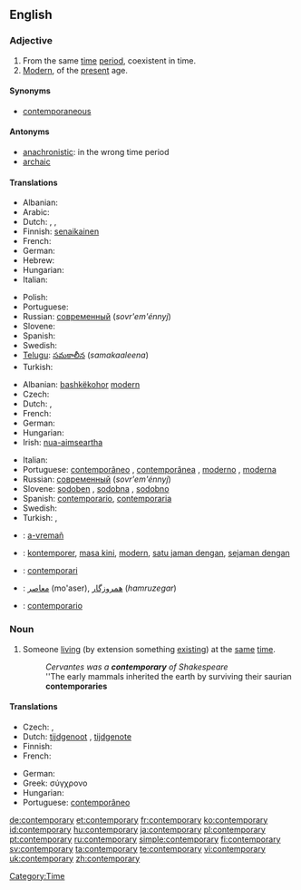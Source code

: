==English==

===Adjective===
{{en-adj}}

# From the same [[time]] [[period]], coexistent in time.
# [[modern|Modern]], of the [[present]] age.

====Synonyms====
* [[contemporaneous]]

====Antonyms====
* [[anachronistic]]: in the wrong time period
* [[archaic]]

====Translations====
{{trans-top|from the same time period}}
* Albanian: {{t+|sq|bashkëkohor|xs=Albanian}}
* Arabic: {{t-|ar|معاصر|tr=mu3aSer|sc=Arab}}
* Dutch: {{t-|nl|gelijktijdig}}, {{t-|nl|eigentijds}}, {{t-|nl|contemporain}}
* Finnish: [[senaikainen]]
* French: {{t+|fr|contemporain}}
* German: {{t+|de|zeitgenössisch}}
* Hebrew: {{he-translation|בן דור|''ben dor''}}
* Hungarian: {{t+|hu|kortárs}}
* Italian: {{t+|it|contemporaneo}}
{{trans-mid}}
* Polish: {{t+|pl|współczesny}}
* Portuguese: {{t+|pt|contemporâneo}}
* Russian: [[современный]] (''sovr'em'énnyj'')
* Slovene: {{t+|sl|sodoben}}
* Spanish: {{t-|es|contemporario}}
* Swedish: {{t+|sv|samtida}}
* [[Telugu]]: [[సమకాలీన]] (''samakaaleena'')
* Turkish: {{t+|tr|çağdaş}}
{{trans-bottom}}

{{trans-top|modern}}
* Albanian: [[bashkëkohor]] [[modern]]
* Czech: {{t+|cs|současný|m}}
* Dutch: {{t+|nl|hedendaags}}, {{t-|nl|eigentijds}}
* French: {{t+|fr|contemporain}}
* German: {{t+|de|zeitgenössisch}}
* Hungarian: {{t+|hu|kortárs}}
* Irish: [[nua-aimseartha]]
{{trans-mid}}
* Italian: {{t+|it|contemporaneo}}
* Portuguese: [[contemporâneo]] {{m}}, [[contemporânea]] {{f}},	[[moderno]] {{m}}, [[moderna]] {{f}}
* Russian: [[современный]] (''sovr'em'énnyj'')
* Slovene: [[sodoben]] {{m}}, [[sodobna]] {{f}}, [[sodobno]] {{n}}
* Spanish: [[contemporario]], [[contemporaria]]
* Swedish: {{t+|sv|nutida}}
* Turkish: {{t+|tr|çağdaş}}, {{t+|tr|modern}}
{{trans-bottom}}

{{checktrans}}
* {{ttbc|Breton}}: [[a-vremañ]]
* {{ttbc|Indonesian}}: [[kontemporer]], [[masa kini]], [[modern]], [[satu jaman dengan]], [[sejaman dengan]]
* {{ttbc|Interlingua}}: [[contemporari]]
* {{ttbc|Persian}}: [[معاصر]] (mo'aser), [[همروزگار]] (''hamruzegar'')
* {{ttbc|Spanish}}: [[contemporario]]

===Noun===
{{en-noun|contemporaries}}

# Someone [[living]] (by extension something [[existing]]) at the [[same]] [[time]].
#: ''Cervantes was a '''contemporary''' of Shakespeare''
#: ''The early mammals inherited the earth by surviving their saurian '''contemporaries'''

====Translations====
{{trans-top|someone living (or something existing) at the same time}}
* Czech: {{t|cs|současník|m}}, {{t|cs|současnice|f}}
* Dutch: [[tijdgenoot]] {{m}}, [[tijdgenote]] {{f}}
* Finnish: {{t-|fi|aikalainen}}
* French: {{t+|fr|contemporain|m}}
{{trans-mid}}
* German: {{t+|de|Zeitgenosse|m}}
* Greek: σύγχρονο
* Hungarian: {{t+|hu|kortárs}}
* Portuguese: [[contemporâneo]] {{m}}
{{trans-bottom}}

[[Category:Time]]

[[de:contemporary]]
[[et:contemporary]]
[[fr:contemporary]]
[[ko:contemporary]]
[[id:contemporary]]
[[hu:contemporary]]
[[ja:contemporary]]
[[pl:contemporary]]
[[pt:contemporary]]
[[ru:contemporary]]
[[simple:contemporary]]
[[fi:contemporary]]
[[sv:contemporary]]
[[ta:contemporary]]
[[te:contemporary]]
[[vi:contemporary]]
[[uk:contemporary]]
[[zh:contemporary]]